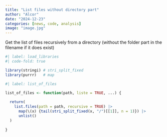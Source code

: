 ```yaml
---
title: "List files without directory part"
author: "Alcor"
date: "2024-12-23"
categories: [news, code, analysis]
image: "image.jpg"
---
```


Get the list of files recursively from a directory (without the folder part in the filename if it does exist)

```r
#| label: load_libraries
#| code-fold: true

library(stringi) # stri_split_fixed
library(purrr)   # map

```


```r
#| label: list_of_files

list_of_files <- function(path, liste = TRUE, ...) {
  
  return(
    list.files(path = path, recursive = TRUE) |>
      map(\(x) {tail(stri_split_fixed(x, "/")[[1]], n = 1)}) |> 
      unlist()
  )
  
}

```